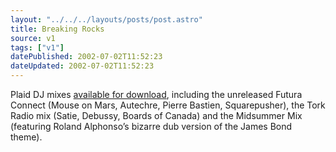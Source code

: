 ```yaml
---
layout: "../../../layouts/posts/post.astro"
title: Breaking Rocks
source: v1
tags: ["v1"]
datePublished: 2002-07-02T11:52:23
dateUpdated: 2002-07-02T11:52:23
---
```


Plaid DJ mixes [available for download][1], including the unreleased Futura Connect (Mouse on Mars, Autechre, Pierre Bastien, Squarepusher), the Tork Radio mix (Satie, Debussy, Boards of Canada) and the Midsummer Mix (featuring Roland Alphonso&#8217;s bizarre dub version of the James Bond theme).

[1]: http://www.sciences.univ-nantes.fr/scnat/enseignement/BIOLOGIE/SV/liquid/mix.htm "Plaid mixes: Futura Connect, Tork Radio and Midsummer mix"
